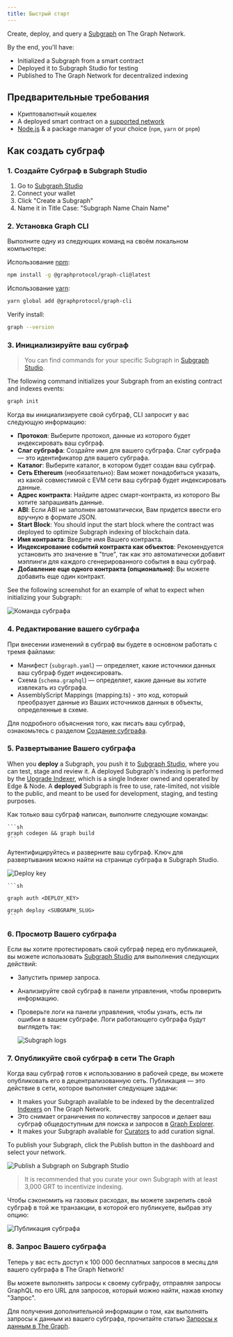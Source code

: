 ```yaml
---
title: Быстрый старт
---
```


Create, deploy, and query a [Subgraph](/subgraphs/developing/developer-faq/#1-what-is-a-subgraph) on The Graph Network.

By the end, you'll have:

- Initialized a Subgraph from a smart contract
- Deployed it to Subgraph Studio for testing
- Published to The Graph Network for decentralized indexing

## Предварительные требования

- Криптовалютный кошелек
- A deployed smart contract on a [supported network](/supported-networks/)
- [Node.js](https://nodejs.org/) & a package manager of your choice (`npm`, `yarn` or `pnpm`)

## Как создать субграф

### 1. Создайте Субграф в Subgraph Studio

1. Go to [Subgraph Studio](https://thegraph.com/studio/)
2. Connect your wallet
3. Click "Create a Subgraph"
4. Name it in Title Case: "Subgraph Name Chain Name"

### 2. Установка Graph CLI

Выполните одну из следующих команд на своём локальном компьютере:

Использование [npm](https://www.npmjs.com/):

```sh
npm install -g @graphprotocol/graph-cli@latest
```

Использование [yarn](https://yarnpkg.com/):

```sh
yarn global add @graphprotocol/graph-cli
```

Verify install:

```sh
graph --version
```

### 3. Инициализируйте ваш субграф

> You can find commands for your specific Subgraph in [Subgraph Studio](https://thegraph.com/studio/).

The following command initializes your Subgraph from an existing contract and indexes events:

```sh
graph init
```

Когда вы инициализируете свой субграф, CLI запросит у вас следующую информацию:

- **Протокол**: Выберите протокол, данные из которого будет индексировать ваш субграф.
- **Слаг субграфа**: Создайте имя для вашего субграфа. Слаг субграфа — это идентификатор для вашего субграфа.
- **Каталог**: Выберите каталог, в котором будет создан ваш субграф.
- **Сеть Ethereum** (необязательно): Вам может понадобиться указать, из какой совместимой с EVM сети ваш субграф будет индексировать данные.
- **Адрес контракта**: Найдите адрес смарт-контракта, из которого Вы хотите запрашивать данные.
- **ABI**: Если ABI не заполнен автоматически, Вам придется ввести его вручную в формате JSON.
- **Start Block**: You should input the start block where the contract was deployed to optimize Subgraph indexing of blockchain data.
- **Имя контракта**: Введите имя Вашего контракта.
- **Индексирование событий контракта как объектов**: Рекомендуется установить это значение в "true", так как это автоматически добавит мэппинги для каждого сгенерированного события в ваш субграф.
- **Добавление еще одного контракта (опционально)**: Вы можете добавить еще один контракт.

See the following screenshot for an example of what to expect when initializing your Subgraph:

![Команда субграфа](/img/CLI-Example.png)

### 4. Редактирование вашего субграфа

При внесении изменений в субграф вы будете в основном работать с тремя файлами:

- Манифест (`subgraph.yaml`) — определяет, какие источники данных ваш субграф будет индексировать.
- Схема (`schema.graphql`) — определяет, какие данные вы хотите извлекать из субграфа.
- AssemblyScript Mappings (mapping.ts) - это код, который преобразует данные из Ваших источников данных в объекты, определенные в схеме.

Для подробного объяснения того, как писать ваш субграф, ознакомьтесь с разделом [Создание субграфа](/developing/creating-a-subgraph/).

### 5. Развертывание Вашего субграфа

When you **deploy** a Subgraph, you push it to [Subgraph Studio](https://thegraph.com/studio/), where you can test, stage and review it. A deployed Subgraph's indexing is performed by the [Upgrade Indexer](https://thegraph.com/blog/upgrade-indexer/), which is a single Indexer owned and operated by Edge & Node. A **deployed** Subgraph is free to use, rate-limited, not visible to the public, and meant to be used for development, staging, and testing purposes.

Как только ваш субграф написан, выполните следующие команды:

````
```sh
graph codegen && graph build
```
````

Аутентифицируйтесь и разверните ваш субграф. Ключ для развертывания можно найти на странице субграфа в Subgraph Studio.

![Deploy key](/img/subgraph-studio-deploy-key.jpg)

````
```sh

graph auth <DEPLOY_KEY>

graph deploy <SUBGRAPH_SLUG>
```
````

### 6. Просмотр Вашего субграфа

Если вы хотите протестировать свой субграф перед его публикацией, вы можете использовать [Subgraph Studio](https://thegraph.com/studio/) для выполнения следующих действий:

- Запустить пример запроса.
- Анализируйте свой субграф в панели управления, чтобы проверить информацию.
- Проверьте логи на панели управления, чтобы узнать, есть ли ошибки в вашем субграфе. Логи работающего субграфа будут выглядеть так:

  ![Subgraph logs](/img/subgraph-logs-image.png)

### 7. Опубликуйте свой субграф в сети The Graph

Когда ваш субграф готов к использованию в рабочей среде, вы можете опубликовать его в децентрализованную сеть. Публикация — это действие в сети, которое выполняет следующие задачи:

- It makes your Subgraph available to be indexed by the decentralized [Indexers](/indexing/overview/) on The Graph Network.
- Это снимает ограничения по количеству запросов и делает ваш субграф общедоступным для поиска и запросов в [Graph Explorer](https://thegraph.com/explorer/).
- It makes your Subgraph available for [Curators](/resources/roles/curating/) to add curation signal.

To publish your Subgraph, click the Publish button in the dashboard and select your network.

![Publish a Subgraph on Subgraph Studio](/img/publish-sub-transfer.png)

> It is recommended that you curate your own Subgraph with at least 3,000 GRT to incentivize indexing.

Чтобы сэкономить на газовых расходах, вы можете закрепить свой субграф в той же транзакции, в которой его публикуете, выбрав эту опцию:

![Публикация субграфа](/img/studio-publish-modal.png)

### 8. Запрос Вашего субграфа

Теперь у вас есть доступ к 100 000 бесплатных запросов в месяц для вашего субграфа в The Graph Network!

Вы можете выполнять запросы к своему субграфу, отправляя запросы GraphQL по его URL для запросов, который можно найти, нажав кнопку "Запрос".

Для получения дополнительной информации о том, как выполнять запросы к данным из вашего субграфа, прочитайте статью [Запросы к данным в The Graph](/subgraphs/querying/introduction/).
